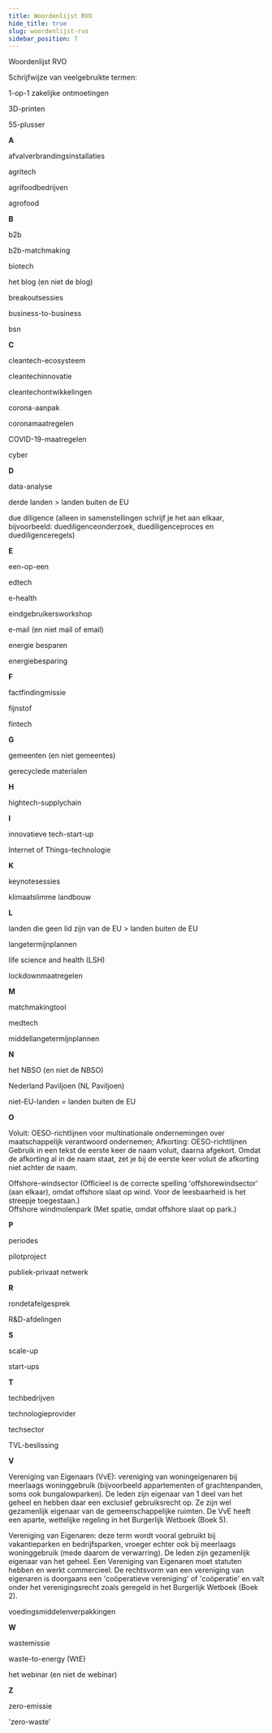 ```yaml
---
title: Woordenlijst RVO
hide_title: true
slug: woordenlijst-rvo
sidebar_position: 7
---
```



<Heading>Woordenlijst RVO</Heading>

Schrijfwijze van veelgebruikte termen:

1-op-1 zakelijke ontmoetingen

3D-printen

55-plusser

**A**

afvalverbrandingsinstallaties

agritech

agrifoodbedrijven

agrofood

**B**

b2b

b2b-matchmaking

biotech

het blog (en niet de blog)

breakoutsessies

business-to-business

bsn

**C**

cleantech-ecosysteem

cleantechinnovatie

cleantechontwikkelingen

corona-aanpak

coronamaatregelen

COVID-19-maatregelen

cyber

**D**

data-analyse

derde landen > landen buiten de EU

due diligence (alleen in samenstellingen schrijf je het aan elkaar, bijvoorbeeld: duediligenceonderzoek, duediligenceproces en duediligenceregels)

**E**

een-op-een

edtech

e-health

eindgebruikersworkshop

e-mail (en niet mail of email)

energie besparen

energiebesparing

**F**

factfindingmissie

fijnstof

fintech

**G**

gemeenten (en niet gemeentes)

gerecyclede materialen

**H**

hightech-supplychain

**I**

innovatieve tech-start-up

Internet of Things-technologie

**K**

keynotesessies

klimaatslimme landbouw

**L**

landen die geen lid zijn van de EU > landen buiten de EU

langetermijnplannen

life science and health (LSH)

lockdownmaatregelen

**M**

matchmakingtool

medtech

middellangetermijnplannen

**N**

het NBSO (en niet de NBSO)

Nederland Paviljoen (NL Paviljoen)

niet-EU-landen = landen buiten de EU

**O**

Voluit: OESO-richtlijnen voor multinationale ondernemingen over maatschappelijk verantwoord ondernemen; Afkorting: OESO-richtlijnen   
Gebruik in een tekst de eerste keer de naam voluit, daarna afgekort. Omdat de afkorting al in de naam staat, zet je bij de eerste keer voluit de afkorting niet achter de naam.

Offshore-windsector (Officieel is de correcte spelling 'offshorewindsector' (aan elkaar), omdat offshore slaat op wind. Voor de leesbaarheid is het streepje toegestaan.)   
Offshore windmolenpark (Met spatie, omdat offshore slaat op park.)

**P**

periodes

pilotproject

publiek-privaat netwerk

**R**

rondetafelgesprek

R&D-afdelingen

**S**

scale-up

start-ups

**T**

techbedrijven

technologieprovider

techsector

TVL-beslissing

**V**

Vereniging van Eigenaars (VvE): vereniging van woningeigenaren bij meerlaags woninggebruik (bijvoorbeeld appartementen of grachtenpanden, soms ook bungalowparken). De leden zijn eigenaar van 1 deel van het geheel en hebben daar een exclusief gebruiksrecht op. Ze zijn wel gezamenlijk eigenaar van de gemeenschappelijke ruimten. De VvE heeft een aparte, wettelijke regeling in het Burgerlijk Wetboek (Boek 5).

Vereniging van Eigenaren: deze term wordt vooral gebruikt bij vakantieparken en bedrijfsparken, vroeger echter ook bij meerlaags woninggebruik (mede daarom de verwarring). De leden zijn gezamenlijk eigenaar van het geheel. Een Vereniging van Eigenaren moet statuten hebben en werkt commercieel. De rechtsvorm van een vereniging van eigenaren is doorgaans een 'coöperatieve vereniging' of 'coöperatie' en valt onder het verenigingsrecht zoals geregeld in het Burgerlijk Wetboek (Boek 2).

voedingsmiddelenverpakkingen

**W**

wastemissie

waste-to-energy (WtE)

het webinar (en niet de webinar)

**Z**

zero-emissie

'zero-waste'
